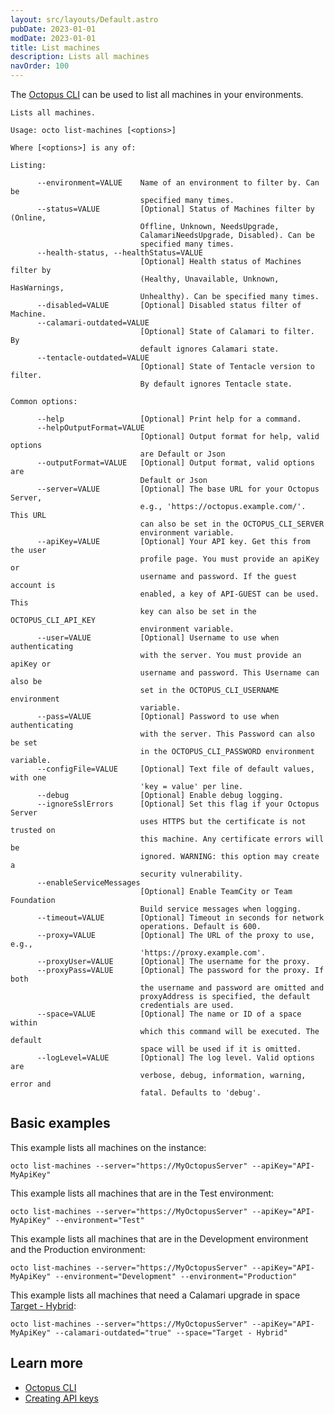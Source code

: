 ```yaml
---
layout: src/layouts/Default.astro
pubDate: 2023-01-01
modDate: 2023-01-01
title: List machines
description: Lists all machines
navOrder: 100
---
```


The [Octopus CLI](/docs/octopus-rest-api/octopus-cli) can be used to list all machines in your environments.

```
Lists all machines.

Usage: octo list-machines [<options>]

Where [<options>] is any of:

Listing:

      --environment=VALUE    Name of an environment to filter by. Can be
                             specified many times.
      --status=VALUE         [Optional] Status of Machines filter by (Online,
                             Offline, Unknown, NeedsUpgrade,
                             CalamariNeedsUpgrade, Disabled). Can be
                             specified many times.
      --health-status, --healthStatus=VALUE
                             [Optional] Health status of Machines filter by
                             (Healthy, Unavailable, Unknown, HasWarnings,
                             Unhealthy). Can be specified many times.
      --disabled=VALUE       [Optional] Disabled status filter of Machine.
      --calamari-outdated=VALUE
                             [Optional] State of Calamari to filter. By
                             default ignores Calamari state.
      --tentacle-outdated=VALUE
                             [Optional] State of Tentacle version to filter.
                             By default ignores Tentacle state.

Common options:

      --help                 [Optional] Print help for a command.
      --helpOutputFormat=VALUE
                             [Optional] Output format for help, valid options
                             are Default or Json
      --outputFormat=VALUE   [Optional] Output format, valid options are
                             Default or Json
      --server=VALUE         [Optional] The base URL for your Octopus Server,
                             e.g., 'https://octopus.example.com/'. This URL
                             can also be set in the OCTOPUS_CLI_SERVER
                             environment variable.
      --apiKey=VALUE         [Optional] Your API key. Get this from the user
                             profile page. You must provide an apiKey or
                             username and password. If the guest account is
                             enabled, a key of API-GUEST can be used. This
                             key can also be set in the OCTOPUS_CLI_API_KEY
                             environment variable.
      --user=VALUE           [Optional] Username to use when authenticating
                             with the server. You must provide an apiKey or
                             username and password. This Username can also be
                             set in the OCTOPUS_CLI_USERNAME environment
                             variable.
      --pass=VALUE           [Optional] Password to use when authenticating
                             with the server. This Password can also be set
                             in the OCTOPUS_CLI_PASSWORD environment variable.
      --configFile=VALUE     [Optional] Text file of default values, with one
                             'key = value' per line.
      --debug                [Optional] Enable debug logging.
      --ignoreSslErrors      [Optional] Set this flag if your Octopus Server
                             uses HTTPS but the certificate is not trusted on
                             this machine. Any certificate errors will be
                             ignored. WARNING: this option may create a
                             security vulnerability.
      --enableServiceMessages
                             [Optional] Enable TeamCity or Team Foundation
                             Build service messages when logging.
      --timeout=VALUE        [Optional] Timeout in seconds for network
                             operations. Default is 600.
      --proxy=VALUE          [Optional] The URL of the proxy to use, e.g.,
                             'https://proxy.example.com'.
      --proxyUser=VALUE      [Optional] The username for the proxy.
      --proxyPass=VALUE      [Optional] The password for the proxy. If both
                             the username and password are omitted and
                             proxyAddress is specified, the default
                             credentials are used.
      --space=VALUE          [Optional] The name or ID of a space within
                             which this command will be executed. The default
                             space will be used if it is omitted.
      --logLevel=VALUE       [Optional] The log level. Valid options are
                             verbose, debug, information, warning, error and
                             fatal. Defaults to 'debug'.
```

## Basic examples

<SamplesInstance />

This example lists all machines on the instance:

```
octo list-machines --server="https://MyOctopusServer" --apiKey="API-MyApiKey"
```

This example lists all machines that are in the Test environment:

```
octo list-machines --server="https://MyOctopusServer" --apiKey="API-MyApiKey" --environment="Test"
```

This example lists all machines that are in the Development environment and the Production environment:

```
octo list-machines --server="https://MyOctopusServer" --apiKey="API-MyApiKey" --environment="Development" --environment="Production"
```

This example lists all machines that need a Calamari upgrade in space [Target - Hybrid](https://samples.octopus.app/app#/Spaces-342):

```
octo list-machines --server="https://MyOctopusServer" --apiKey="API-MyApiKey" --calamari-outdated="true" --space="Target - Hybrid"
```

## Learn more

- [Octopus CLI](/docs/octopus-rest-api/octopus-cli)
- [Creating API keys](/docs/octopus-rest-api/how-to-create-an-api-key)
